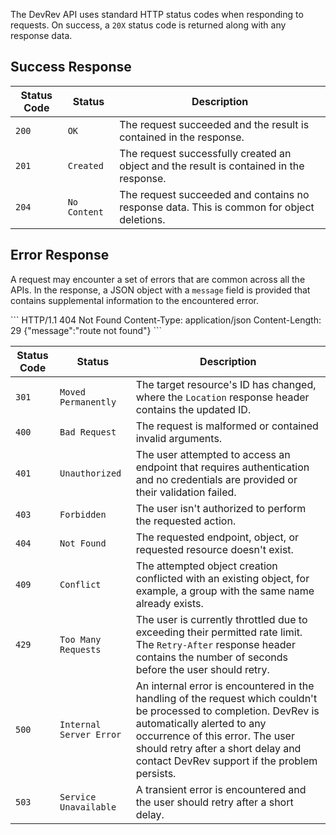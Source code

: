 The DevRev API uses standard HTTP status codes when responding to requests. On success, a `20X` status code is returned along with any response data.

## Success Response 

| Status Code | Status       | Description                                                                               |
|-------------|--------------|-------------------------------------------------------------------------------------------|
| `200`       | `OK`         | The request succeeded and the result is contained in the response.                        |
| `201`       | `Created`    | The request successfully created an object and the result is contained in the response.   |
| `204`       | `No Content` | The request succeeded and contains no response data. This is common for object deletions. |

## Error Response 

A request may encounter a set of errors that are common across all the APIs. In the response, a JSON object with a `message` field is provided that contains supplemental information to the encountered error.

<CodeBlock title = "Error Message">
```
HTTP/1.1 404 Not Found
Content-Type: application/json
Content-Length: 29
{"message":"route not found"}
```
</CodeBlock>   

| Status Code | Status                  | Description   |
|-------------|-------------------------|---------------------------------------------------------------------------------------------------------------------------------------------------------------------------------------------------------------------------------------------------------------------------------|
| `301`       | `Moved Permanently` | The target resource's ID has changed, where the `Location` response header contains the updated ID. |
| `400`       | `Bad Request`           | The request is malformed or contained invalid arguments. |
| `401`       | `Unauthorized`          | The user attempted to access an endpoint that requires authentication and no credentials are provided or their validation failed. |
| `403`       | `Forbidden`             | The user isn't authorized to perform the requested action. |
| `404`       | `Not Found`             | The requested endpoint, object, or requested resource doesn't exist. |
| `409`       | `Conflict`          | The attempted object creation conflicted with an existing object, for example, a group with the same name already exists. |
| `429`       | `Too Many Requests`     | The user is currently throttled due to exceeding their permitted rate limit. The `Retry-After` response header contains the number of seconds before the user should retry. |
| `500`       | `Internal Server Error` | An internal error is encountered in the handling of the request which couldn't be processed to completion. DevRev is automatically alerted to any occurrence of this error. The user should retry after a short delay and contact DevRev support if the problem persists.        |
| `503`       | `Service Unavailable`   | A transient error is encountered and the user should retry after a short delay.                                                                          


